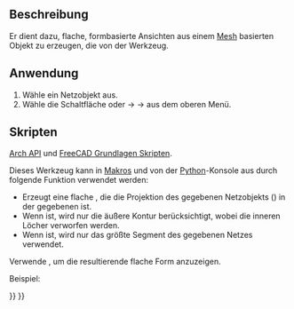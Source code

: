 <languages/>

{{Docnav/de
|
|
|[[Arch_Workbench/de|Arch]]
|IconL=
|IconR=
|IconC=Workbench_Arch.svg
}}

{{VeryImportantMessage|DISER BEFEHL IST VERALTET<br>
Er ist in {{VersionPlus/de|1.0}} nicht mehr enthalten.}}

{{GuiCommand/de
|Name=Arch 3Views
|Name/de=Arch 3Ansichten
|MenuLocation=Arch → Dienstprogramme → 3 Ansichten aus Netz
|Workbenches=[[Arch_Workbench/de|Arch]]
|SeeAlso=[[Arch_SplitMesh/de|Arch NetzAufteilen]], [[Arch_MeshToShape/de|Arch NetzZuForm]]
}}

<span id="Description"></span>
==Beschreibung==

{{Emphasis|Dieser Befehl wird zur Zeit nicht verwendet.}} Er dient dazu, flache, formbasierte Ansichten aus einem [[Mesh_Workbench/de|Mesh]] basierten Objekt zu erzeugen, die von der {{KEY|[[Image:Arch Equipment.svg|24px]] [[Arch_Equipment/de|Arch Ausrüstung]]}} Werkzeug.

<span id="Usage"></span>
==Anwendung== 

# Wähle ein Netzobjekt aus.
# Wähle die {{KEY|[[Image:Arch 3Views.svg|16px]]}} Schaltfläche oder {{KEY|Arch}} → {{KEY|Utilities}} → {{KEY|[[Image:Arch 3Views.svg|16px]] [[Arch_3Views|3Ansichten]]}} aus dem oberen Menü.

<span id="Scripting"></span>
==Skripten==

{{Emphasis|Siehe auch:}} [[Arch_API/de|Arch API]] und [[FreeCAD_Scripting_Basics/de|FreeCAD Grundlagen Skripten]].

Dieses Werkzeug kann in [[Macros/de|Makros]] und von der [[Python/de|Python]]-Konsole aus durch folgende Funktion verwendet werden:
{{Code|code=
shape = createMeshView(obj, direction=FreeCAD.Vector(0, 0, -1), outeronly=False, largestonly=False)
}}
* Erzeugt eine flache {{incode|Form}}, die die Projektion des gegebenen Netzobjekts ({{incode|obj}}) in der gegebenen {{incode|Richtung}} ist.
* Wenn {{incode|nuraußen}} {{incode|True}} ist, wird nur die äußere Kontur berücksichtigt, wobei die inneren Löcher verworfen werden.
* Wenn {{incode|nurgrößtes}} {{incode|True}} ist, wird nur das größte Segment des gegebenen Netzes verwendet.

Verwende {{incode|Part.show()}}, um die resultierende flache Form anzuzeigen.

Beispiel:
{{Code|code=
import FreeCAD, Draft, Arch, Mesh, MeshPart

Line = Draft.makeWire([FreeCAD.Vector(0, 0, 0), FreeCAD.Vector(2000, 2000, 0)])
Wall = Arch.makeWall(Line, width=150, height=3000)
FreeCAD.ActiveDocument.recompute()

Shape = Wall.Shape.copy(False)
Shape.Placement = Wall.getGlobalPlacement()

mesh_obj = FreeCAD.ActiveDocument.addObject("Mesh::Feature", "Mesh")
mesh_obj.Mesh = MeshPart.meshFromShape(Shape=Shape, MaxLength=520)
mesh_obj.ViewObject.DisplayMode = "Flat Lines"
FreeCAD.ActiveDocument.recompute()

XAxis = FreeCAD.Vector(1, 0, 0)
YAxis = FreeCAD.Vector(0, 1, 0)
ZAxis = FreeCAD.Vector(0, 0, -1)

s1 = Arch.createMeshView(mesh_obj, ZAxis)
s2 = Arch.createMeshView(mesh_obj, XAxis)
s3 = Arch.createMeshView(mesh_obj, YAxis)

Part.show(s1)
Part.show(s2)
Part.show(s3)

Wall.ViewObject.Visibility = False
mesh_obj.ViewObject.Visibility = False
}}


{{Docnav/de
|
|
|[[Arch_Workbench/de|Arch]]
|IconL=
|IconR=
|IconC=Workbench_Arch.svg
}}

{{BIM_Tools_navi{{#translation:}}}}
{{Userdocnavi{{#translation:}}}}